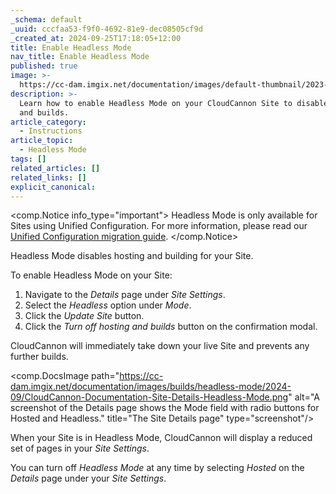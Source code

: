 ```yaml
---
_schema: default
_uuid: cccfaa53-f9f0-4692-81e9-dec08505cf9d
_created_at: 2024-09-25T17:18:05+12:00
title: Enable Headless Mode
nav_title: Enable Headless Mode
published: true
image: >-
  https://cc-dam.imgix.net/documentation/images/default-thumbnail/2023-Q4/CloudCannon-Documentation-Thumbnail.png
description: >-
  Learn how to enable Headless Mode on your CloudCannon Site to disable hosting
  and builds.
article_category:
  - Instructions
article_topic:
  - Headless Mode
tags: []
related_articles: []
related_links: []
explicit_canonical:
---
```

<comp.Notice info_type="important">
  Headless Mode is only available for Sites using Unified Configuration. For more information, please read our [Unified Configuration migration guide](/documentation/guides/unified-configuration-migration-guide/).
</comp.Notice>

Headless Mode disables hosting and building for your Site.

To enable Headless Mode on your Site:

1. Navigate to the *Details* page under *Site Settings*.
2. Select the *Headless* option under *Mode*.
3. Click the *Update Site* button.
4. Click the *Turn off hosting and builds* button on the confirmation modal.

CloudCannon will immediately take down your live Site and prevents any further builds.

<comp.DocsImage path="https://cc-dam.imgix.net/documentation/images/builds/headless-mode/2024-09/CloudCannon-Documentation-Site-Details-Headless-Mode.png" alt="A screenshot of the Details page shows the Mode field with radio buttons for Hosted and Headless." title="The Site Details page" type="screenshot"/>

When your Site is in Headless Mode, CloudCannon will display a reduced set of pages in your *Site Settings*.

You can turn off *Headless Mode* at any time by selecting *Hosted* on the *Details* page under your *Site Settings*.